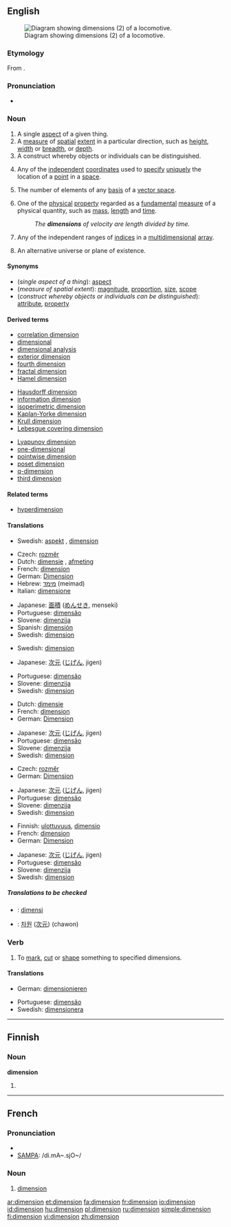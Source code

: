 {{see|Dimension}}
{{wikipedia|dab=dimension (disambiguation)|dimension}}
==English==
[[Image:WRB - Adlitzgraben.jpg|thumb|right|Diagram showing dimensions (2) of a locomotive.]]

===Etymology===
From {{L.}} {{term|dimensionem}}.

===Pronunciation===
*{{audio|en-us-dimension.ogg|Audio (US)}}

===Noun===
{{wikipedia}}
{{en-noun}}

# A single [[aspect]] of a given thing.
# A [[measure]] of [[spatial]] [[extent]] in a particular direction, such as [[height]], [[width]] or [[breadth]],  or [[depth]].
# A construct whereby objects or individuals can be distinguished.
# {{geometry}} Any of the [[independent]] [[coordinate]]s used to [[specify]] [[unique]]ly the location of a [[point]] in a [[space]].
# {{linear algebra}} The number of elements of any [[basis]] of a [[vector space]].
# {{physics}} One of the [[physical]] [[property]] regarded as a [[fundamental]] [[measure]] of a physical quantity, such as [[mass]], [[length]] and [[time]].
#:''The '''dimensions''' of velocity are length divided by time.''
# {{computing}} Any of the independent ranges of [[index|indices]] in a [[multidimensional]] [[array]].
# {{science fiction}} An alternative universe or plane of existence.

====Synonyms====
*(''single aspect of a thing''): [[aspect]]
*(''measure of spatial extent''): [[magnitude]], [[proportion]], [[size]], [[scope]]
*(''construct whereby objects or individuals can be distinguished''): [[attribute]], [[property]]

====Derived terms====
{{top3}}
*[[correlation dimension]]
*[[dimensional]]
*[[dimensional analysis]]
*[[exterior dimension]]
*[[fourth dimension]]
*[[fractal dimension]]
*[[Hamel dimension]]
{{mid3}}
*[[Hausdorff dimension]]
*[[information dimension]]
*[[isoperimetric dimension]]
*[[Kaplan-Yorke dimension]]
*[[Krull dimension]]
*[[Lebesgue covering dimension]]
{{mid3}}
*[[Lyapunov dimension]]
*[[one-dimensional]]
*[[pointwise dimension]]
*[[poset dimension]]
*[[q-dimension]]
*[[third dimension]]
{{bottom}}

====Related terms====
*[[hyperdimension]]

====Translations====

{{trans-top|single aspect of a thing}}
{{trans-mid}}
*Swedish: [[aspekt]] {{c}}, [[dimension#Swedish|dimension]] {{c}}
{{trans-bottom}}

{{trans-top|measure of spatial extent}}
*Czech: [[rozměr]] {{m}}
*Dutch: [[dimensie]] {{f}}, [[afmeting]] {{f}}
*French: [[#French|dimension]] {{f}}
*German: [[Dimension]] {{f}}
*Hebrew: [[מימד]] (meimad) {{m}}
*Italian: [[dimensione]] {{f}}
{{trans-mid}}
*Japanese: [[面積]] ([[めんせき]], menseki)
*Portuguese: [[dimensão]]
*Slovene: [[dimenzija]] {{f}}
*Spanish: [[dimensión]] {{f}}
*Swedish: [[dimension#Swedish|dimension]] {{c}}
{{trans-bottom}}

{{trans-top|construct whereby objects or individuals can be distinguished}}
{{trans-mid}}
*Swedish: [[dimension#Swedish|dimension]] {{c}}
{{trans-bottom}}

{{trans-top|in geometry}}
*Japanese: [[次元]] ([[じげん]], jigen)
{{trans-mid}}
*Portuguese: [[dimensão]]
*Slovene: [[dimenzija]] {{f}}
*Swedish: [[dimension#Swedish|dimension]] {{c}}
{{trans-bottom}}

{{trans-top|in physics}}
*Dutch: [[dimensie]] {{f}}
*French: [[#French|dimension]] {{f}}
*German: [[Dimension]] {{f}}
{{trans-mid}}
*Japanese: [[次元]] ([[じげん]], jigen)
*Portuguese: [[dimensão]]
*Slovene: [[dimenzija]] {{f}}
*Swedish: [[dimension#Swedish|dimension]] {{c}}
{{trans-bottom}}

{{trans-top|in computing}}
*Czech: [[rozměr]] {{m}}
*German: [[Dimension]] {{f}}
{{trans-mid}}
*Japanese: [[次元]] ([[じげん]], jigen)
*Portuguese: [[dimensão]]
*Slovene: [[dimenzija]] {{f}}
*Swedish: [[dimension#Swedish|dimension]] {{c}}
{{trans-bottom}}

{{trans-top|in science fiction}}
*Finnish: [[ulottuvuus]], [[dimensio]]
*French: [[#French|dimension]] {{f}}
*German: [[Dimension]] {{f}}
{{trans-mid}}
*Japanese: [[次元]] ([[じげん]], jigen)
*Portuguese: [[dimensão]]
*Slovene: [[dimenzija]] {{f}}
*Swedish: [[dimension#Swedish|dimension]] {{c}}
{{trans-bottom}}

=====Translations to be checked=====
<!--Remove this section once all of the translations below have been moved into the tables above.-->
{{checktrans}}

*{{ttbc|Indonesian}}: [[dimensi]]
*{{ttbc|Korean}}: [[차원]] ([[次元]]) (chawon)

===Verb===
{{en-verb}}

# {{transitive}} To [[mark]], [[cut]] or [[shape]] something to specified dimensions.

====Translations====
{{trans-top|to mark, cut or shape something to specified dimensions}}
*German: [[dimensionieren]]
{{trans-mid}}
*Portuguese: [[dimensão]]
*Swedish: [[dimensionera]]
{{trans-bottom}}

----

==Finnish==

===Noun===
'''dimension'''

# {{fi-form of|type=noun|case=genitive|pl=singular|[[dimensio]]}}

----

==French==

===Pronunciation===
*{{IPA|/di.mɑ̃.sjɔ̃/}}
*[[w:SAMPA|SAMPA]]: /di.mA~.sjO~/

===Noun===
{{fr-noun|f}}

# [[#Noun|dimension]]

[[ar:dimension]]
[[et:dimension]]
[[fa:dimension]]
[[fr:dimension]]
[[io:dimension]]
[[id:dimension]]
[[hu:dimension]]
[[pl:dimension]]
[[ru:dimension]]
[[simple:dimension]]
[[fi:dimension]]
[[vi:dimension]]
[[zh:dimension]]